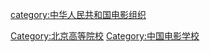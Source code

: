 [[Category:北京高等院校|Category:北京高等院校]]
[[category:中华人民共和国电影组织|category:中华人民共和国电影组织]]
[[Category:中国电影学校|Category:中国电影学校]]
